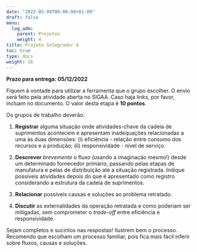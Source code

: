 ```yaml
---
date: "2022-05-09T00:00:00+01:00"
draft: false
menu:
  log_adm:
    parent: Projetos
    weight: 4
title: Projeto Integrador 4
toc: true
type: docs
weight: 16
---
```


**Prazo para entrega: 05/12/2022**

Fiquem à vontade para utilizar a ferramenta que o grupo escolher. O envio será feito pela atividade aberta no SIGAA. Caso haja links, por favor, incluam no documento. O valor desta etapa é **10 pontos**.

Os grupos de trabalho deverão: 

1. **Registrar** alguma situação onde atividades-chave da cadeia de suprimentos acontecem e apresentam inadequações relacionadas a uma às duas dimensões: (i) eficiência - relação entre consumo dos recursos e a produção; (ii) responsividade - nível de serviço.

2. **Descrever** *brevemente* o fluxo (usando a imaginação mesmo!) desde um determinado fornecedor primário, passando pelas etapas de manufatura e pelas de distribuição até a situação registrada. Indique possíveis atividades depois do que é apresentado como registro considerando a estrutura da cadeia de suprimentos. 

3. **Relacionar** possíveis causas e soluções ao problema retratado.

4. **Discutir** as externalidades da operação retratada e como poderiam ser mitigadas, sem comprometer o _trade-off_ entre eficiência e responsividade. 

Sejam completos e sucintos nas respostas! Ilustrem bem o processo. Recomendo que escolham um processo familiar, pois fica mais fácil inferir sobre fluxos, causas e soluções.
